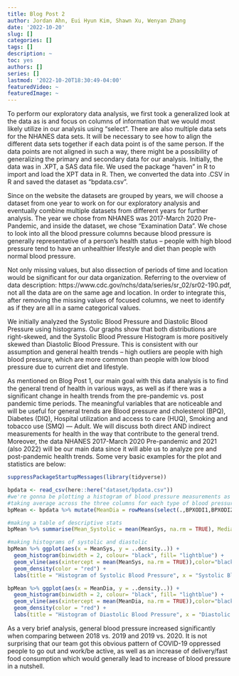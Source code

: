```yaml
---
title: Blog Post 2
author: Jordan Ahn, Eui Hyun Kim, Shawn Xu, Wenyan Zhang
date: '2022-10-20'
slug: []
categories: []
tags: []
description: ~
toc: yes
authors: []
series: []
lastmod: '2022-10-20T18:30:49-04:00'
featuredVideo: ~
featuredImage: ~
---
```


To perform our exploratory data analysis, we first took a generalized look at the data as is and focus on columns of information that we would most likely utilize in our analysis using “select”. There are also multiple data sets for the NHANES data sets. It will be necessary to see how to align the different data sets together if each data point is of the same person. If the data points are not aligned in such a way, there might be a possibility of generalizing the primary and secondary data for our analysis. Initially, the data was in .XPT, a SAS data file. We used the package “haven” in R to import and load the XPT data in R. Then, we converted the data into .CSV in R and saved the dataset as “bpdata.csv”. 


Since on the website the datasets are grouped by years, we will choose a dataset from one year to work on for our exploratory analysis and eventually combine multiple datasets from different years for further analysis. The year we chose from NHANES was 2017-March 2020 Pre-Pandemic, and inside the dataset, we chose “Examination Data”. We chose to look into all the blood pressure columns because blood pressure is generally representative of a person’s health status – people with high blood pressure tend to have an unhealthier lifestyle and diet than people with normal blood pressure.


Not only missing values, but also dissection of periods of time and location would be significant for our data organization. Referring to the overview of data description: https://www.cdc.gov/nchs/data/series/sr_02/sr02-190.pdf, not all the data are on the same age and location. In order to integrate this, after removing the missing values of focused columns, we neet to identify as if they are all in a same categorical values.




We initially analyzed the Systolic Blood Pressure and Diastolic Blood Pressure using histograms. Our graphs show that both distributions are right-skewed, and the Systolic Blood Pressure Histogram is more positively skewed than Diastolic Blood Pressure. This is consistent with our assumption and general health trends – high outliers are people with high blood pressure, which are more common than people with low blood pressure due to current diet and lifestyle.

As mentioned on Blog Post 1, our main goal with this data analysis is to find the general trend of health in various ways, as well as if there was a significant change in health trends from the pre-pandemic vs. post pandemic time periods. The meaningful variables that are noticeable and will be useful for general trends are Blood pressure and cholesterol (BPQ), Diabetes (DIQ), Hospital utilization and access to care (HUQ), Smoking and tobacco use (SMQ) — Adult. We will discuss both direct AND indirect measurements for health in the way that contribute to the general trend. Moreover, the data NHANES 2017-March 2020 Pre-pandemic and 2021 (also 2022) will be our main data since it will able us to analyze pre and post-pandemic health trends. Some very basic examples for the plot and statistics are below:

```r
suppressPackageStartupMessages(library(tidyverse))
```

```r
bpdata <- read_csv(here::here("dataset/bpdata.csv"))
#we're gonna be plotting a histogram of blood pressure measurements as well as reporting some descriptive stats for BP
#taking average across the three columns for each type of blood pressure measurement
bpMean <- bpdata %>% mutate(MeanDia = rowMeans(select(.,BPXODI1,BPXODI2,BPXODI3), na.rm = TRUE)) %>% mutate(MeanSys = rowMeans(select(.,BPXOSY1,BPXOSY2,BPXOSY3), na.rm = TRUE))

#making a table of descriptive stats
bpMean %>% summarise(Mean_Systolic = mean(MeanSys, na.rm = TRUE), Median_Systolic = median(MeanSys, na.rm = TRUE), IQR_Systolic = IQR(MeanSys, na.rm = TRUE), Mean_Diastolic = mean(MeanDia, na.rm = TRUE), Median_Diastolic = median(MeanDia, na.rm = TRUE), IQR_Diastolic = IQR(MeanDia, na.rm = TRUE)) %>% knitr::kable()
```

```r
#making histograms of systolic and diastolic
bpMean %>% ggplot(aes(x = MeanSys, y = ..density..)) +
  geom_histogram(binwidth = 2, colour= "black", fill= "lightblue") +
  geom_vline(aes(xintercept = mean(MeanSys, na.rm = TRUE)),color="black", linetype="dashed", size=1) +
  geom_density(color = "red") +
  labs(title = "Histogram of Systolic Blood Pressure", x = "Systolic Blood Pressure (mmHg)", y = "Count") 

bpMean %>% ggplot(aes(x = MeanDia, y = ..density..)) +
  geom_histogram(binwidth = 2, colour= "black", fill= "lightblue") +
  geom_vline(aes(xintercept = mean(MeanDia, na.rm = TRUE)),color="black", linetype="dashed", size=1) +
  geom_density(color = "red") +
  labs(title = "Histogram of Diastolic Blood Pressure", x = "Diastolic Blood Pressure (mmHg)", y = "Count") 
```


As a very brief analysis, general blood pressure increased significantly when comparing between 2018 vs. 2019 and 2019 vs. 2020. It is not surprising that our team got this obvious pattern of COVID-19 oppressed people to go out and work/be active, as well as an increase of delivery/fast food consumption which would generally lead to increase of blood pressure in a nutshell.